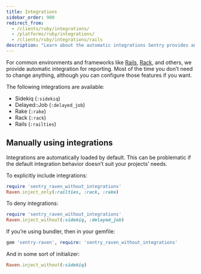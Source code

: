 ```yaml
---
title: Integrations
sidebar_order: 900
redirect_from:
  - /clients/ruby/integrations/
  - /platforms/ruby/integrations/
  - /clients/ruby/integrations/rails
description: "Learn about the automatic integrations Sentry provides and how to configure them."
---
```


For common environments and frameworks like [Rails](/platforms/ruby/guides/rails/), [Rack](/platforms/ruby/guides/rack/), and others, we provide automatic integration for reporting. Most of the time you don’t need to change anything, although you can configure those features if you want.

The following integrations are available:

- Sidekiq (`:sidekiq`)
- Delayed::Job (`:delayed_job`)
- Rake (`:rake`)
- Rack (`:rack`)
- Rails (`:railties`)

## Manually using integrations

Integrations are automatically loaded by default. This can be problematic if the default integration behavior doesn’t suit your projects’ needs.

To explicitly include integrations:

```ruby
require 'sentry_raven_without_integrations'
Raven.inject_only(:railties, :rack, :rake)
```

To deny integrations:

```ruby
require 'sentry_raven_without_integrations'
Raven.inject_without(:sidekiq, :delayed_job)
```

If you’re using bundler, then in your gemfile:

```ruby
gem 'sentry-raven', require: 'sentry_raven_without_integrations'
```

And in some sort of initializer:

```ruby
Raven.inject_without(:sidekiq)
```
